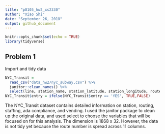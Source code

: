 ```yaml
---
title: "p8105_hw2_xs2330"
author: "Xiao Shi"
date: "September 26, 2018"
output: github_document
---
```


```r
knitr::opts_chunk$set(echo = TRUE)
library(tidyverse)
```

## Problem 1
Import and tidy data
```r
NYC_Transit = 
  read_csv("data_hw2/nyc_subway.csv") %>%
  janitor::clean_names() %>%
  select(line, station_name, station_latitude, station_longitude, route1, route2, route3, route4, route5, route6, route7, route8, route9, route10, route11, entry, vending, entrance_type, ada)
NYC_Transit$entry = ifelse(NYC_Transit$entry == 'YES', TRUE,FALSE)
```

The NYC_Transit dataset contains detailed information on station, routing, staffing, ada compliance, and vending. I used the janitor package to clean up the original data, and used select to choose the variables that will be focused on for this analysis. The dimension is 1868 x 32. However, the data is not tidy yet because the route number is spread across 11 columns.




